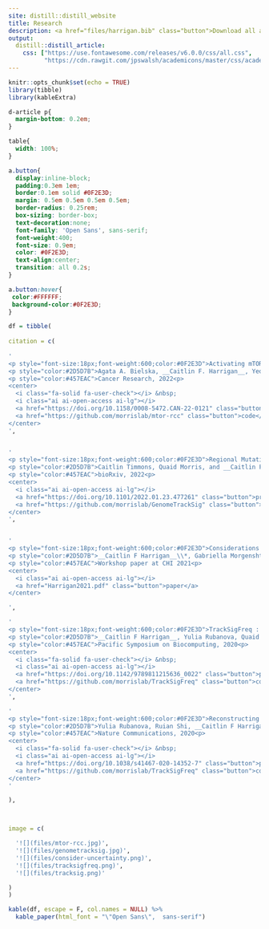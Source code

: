 ```yaml
---
site: distill::distill_website
title: Research
description: <a href="files/harrigan.bib" class="button">Download all as BibTeX</a> <br>  <i class="fa-solid fa-user-check"> </i> Peer reviewed &nbsp;&nbsp; <i class="ai ai-open-access ai-lg"></i> Open access &nbsp;&nbsp; * Indicates equal contribution 
output:
  distill::distill_article:
    css: ["https://use.fontawesome.com/releases/v6.0.0/css/all.css",
          "https://cdn.rawgit.com/jpswalsh/academicons/master/css/academicons.min.css"]
---
```


```r
knitr::opts_chunk$set(echo = TRUE)
library(tibble)
library(kableExtra)
```

```css
d-article p{
  margin-bottom: 0.2em;
}

table{
  width: 100%;
}

a.button{
  display:inline-block;
  padding:0.3em 1em;
  border:0.1em solid #0F2E3D;
  margin: 0.5em 0.5em 0.5em 0.5em;
  border-radius: 0.25rem;
  box-sizing: border-box;
  text-decoration:none;
  font-family: 'Open Sans', sans-serif;
  font-weight:400;
  font-size: 0.9em;
  color: #0F2E3D;
  text-align:center;
  transition: all 0.2s;
}

a.button:hover{
 color:#FFFFFF;
 background-color:#0F2E3D;
}
```


```r
df = tibble(
  
citation = c(
  
'
<p style="font-size:18px;font-weight:600;color:#0F2E3D">Activating mTOR mutations are detrimental in nutrient-poor conditions<p> 
<p style="color:#2D5D7B">Agata A. Bielska, __Caitlin F. Harrigan__, Yeon Ju Kyung, Quaid Morris, Wilhelm Palm, and Craig B. Thompson<p>
<p style="color:#457EAC">Cancer Research, 2022<p>
<center>
  <i class="fa-solid fa-user-check"></i> &nbsp;
  <i class="ai ai-open-access ai-lg"></i>
  <a href="https://doi.org/10.1158/0008-5472.CAN-22-0121" class="button">paper</a>
  <a href="https://github.com/morrislab/mtor-rcc" class="button">code</a>
</center>
',


'
<p style="font-size:18px;font-weight:600;color:#0F2E3D">Regional Mutational Signature Activities in Cancer Genomes<p>
<p style="color:#2D5D7B">Caitlin Timmons, Quaid Morris, and __Caitlin F. Harrigan__<p>
<p style="color:#457EAC">bioRxiv, 2022<p>
<center>
  <i class="ai ai-open-access ai-lg"></i>
  <a href="https://doi.org/10.1101/2022.01.23.477261" class="button">preprint</a>
  <a href="https://github.com/morrislab/GenomeTrackSig" class="button">code</a>
</center>
',


'
<p style="font-size:18px;font-weight:600;color:#0F2E3D">Considerations for Visualizing Uncertainty in Clinical Machine Learning Models<p>
<p style="color:#2D5D7B">__Caitlin F Harrigan__\\*, Gabriella Morgenshtern\\*, Anna Goldenberg, and Fanny Chevalier<p>
<p style="color:#457EAC">Workshop paper at CHI 2021<p>
<center>
  <i class="ai ai-open-access ai-lg"></i>
  <a href="Harrigan2021.pdf" class="button">paper</a>
</center>

',

'
<p style="font-size:18px;font-weight:600;color:#0F2E3D">TrackSigFreq : subclonal reconstructions based on mutation signatures and allele frequencies<p>
<p style="color:#2D5D7B">__Caitlin F Harrigan__, Yulia Rubanova, Quaid Morris, and Alina Selega<p>
<p style="color:#457EAC">Pacific Symposium on Biocomputing, 2020<p>
<center>
  <i class="fa-solid fa-user-check"></i> &nbsp;
  <i class="ai ai-open-access ai-lg"></i>
  <a href="https://doi.org/10.1142/9789811215636_0022" class="button">paper</a>
  <a href="https://github.com/morrislab/TrackSigFreq" class="button">code</a>
</center>
',

'
<p style="font-size:18px;font-weight:600;color:#0F2E3D">Reconstructing evolutionary trajectories of mutation signature activities in cancer using TrackSig<p>
<p style="color:#2D5D7B">Yulia Rubanova, Ruian Shi, __Caitlin F Harrigan__, Roujia Li, Jeff Wintersinger, Nil Sahin, Amit Deshwar, and Quaid Morris<p>
<p style="color:#457EAC">Nature Communications, 2020<p>
<center>
  <i class="fa-solid fa-user-check"></i> &nbsp;
  <i class="ai ai-open-access ai-lg"></i>
  <a href="https://doi.org/10.1038/s41467-020-14352-7" class="button">paper</a>
  <a href="https://github.com/morrislab/TrackSigFreq" class="button">code</a>
</center>
'

),



image = c(

  '![](files/mtor-rcc.jpg)',
  '![](files/genometracksig.jpg)',
  '![](files/consider-uncertainty.png)',
  '![](files/tracksigfreq.png)',
  '![](files/tracksig.png)'

)
)

kable(df, escape = F, col.names = NULL) %>%
  kable_paper(html_font = "\"Open Sans\",  sans-serif")  

```



